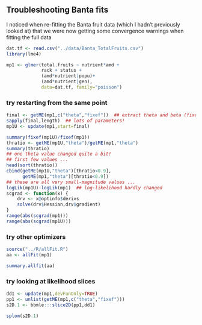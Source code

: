 ## Troubleshooting Banta fits

I noticed when re-fitting the Banta fruit data (which I hadn't
previously looked at) that we were now getting some convergence
warnings when fitting the full data

```r
dat.tf <- read.csv("../data/Banta_TotalFruits.csv")
library(lme4)
```

```r
mp1 <- glmer(total.fruits ~ nutrient*amd +
             rack + status +
             (amd*nutrient|popu)+
             (amd*nutrient|gen),
             data=dat.tf, family="poisson")
```

### try restarting from the same point

```r
final <- getME(mp1,c("theta","fixef"))  ## extract theta and beta (fixed)
sapply(final,length)  ## lots of parameters!
mp1U <- update(mp1,start=final)
```

```r
summary(fixef(mp1U)/fixef(mp1))
thratio <- getME(mp1U,"theta")/getME(mp1,"theta")
summary(thratio)
## one theta value changed quite a bit!
## first few values ...
head(sort(thratio))
cbind(getME(mp1U,"theta")[thratio<0.9],
      getME(mp1,"theta")[thratio<0.9])
## these are all very small-magnitude values ...      
logLik(mp1U)-logLik(mp1)  ## log-likelihood hardly changed
scgrad <- function(x) {
    drv <- x@optinfo$derivs
    solve(drv$Hessian,drv$gradient)
}
range(abs(scgrad(mp1)))
range(abs(scgrad(mp1U)))
```

### try other optimizers

```r
source("../R/allFit.R")
aa <- allFit(mp1)
```

```r
summary.allfit(aa)
```

### try looking at likelihood slices

```r
dd1 <- update(mp1,devFunOnly=TRUE)
pp1 <- unlist(getME(mp1,c("theta","fixef")))
s2D.1 <- bbmle:::slice2D(pp1,dd1)
```

```r
splom(s2D.1)
```


